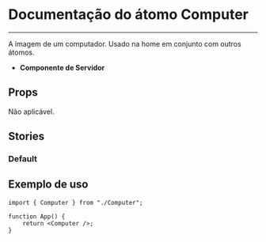 
<Meta title="Computer" of={Computer} />

# Documentação do átomo Computer

---

A imagem de um computador. Usado na home em conjunto com outros átomos.

-   **Componente de Servidor**

## Props

Não aplicável.

## Stories

### Default

<Canvas of={Computer.Default} />

## Exemplo de uso

```tsx
import { Computer } from "./Computer";

function App() {
    return <Computer />;
}
```
